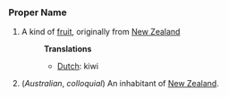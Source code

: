 ===Proper Name===
#A kind of [[fruit]], originally from [[New Zealand]]
#:'''Translations'''
#:*[[Dutch]]: kiwi
#(''Australian'', ''colloquial'') An inhabitant of [[New Zealand]].